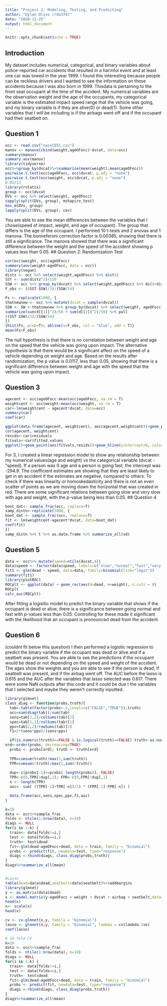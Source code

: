 ```yaml
---
title: "Project 2: Modeling, Testing, and Predicting"
author: "Dylan Olivo (rdo374)"
date: "2020-11-25"
output: html_document
---
```


```r
knitr::opts_chunk$set(echo = TRUE)
```

## Introduction

 My dataset includes numerical, categorical, and binary variables about police-reported car accidents that resulted in a harmful event and at least one car was towed in the year 1999. I found this interesting because people can be reckless drivers and I wanted to see the information on these accidents because I was also born in 1999. Thisdata is  pertaining to the front seat occupant at the time of the accident. My numerical variables are the observation weight and the age of the occupants, my categorical variable is the estimated impact speed range that the vehicle was going, and my binary variable is if they are alive(0) or dead(1). Some other variables that I will be including is if the airbags went off and if the occupant had their seatbelt on.

## Question 1

```r
occ <- read.csv("nassCDS1.csv")
manov <- manova(cbind(weight,ageOFocc)~dvcat, data=occ)
summary(manov)
summary.aov(manov)
library(tidyverse)
occ%>%group_by(dvcat)%>%summarize(mean(weight),mean(ageOFocc))
pairwise.t.test(occ$ageOFocc, occ$dvcat, p.adj = "none")
pairwise.t.test(occ$weight, occ$dvcat, p.adj = "none")
0.05/13
library(rstatix)
group <- occ$dvcat
DVs <- occ %>% select(weight, ageOFocc)
sapply(split(DVs, group), mshapiro_test)
box_m(DVs, group)
lapply(split(DVs, group), cov)
```

You are able to see the mean differences between the variables that I chose(speed of impact, weight, and age of occupant). The group that differs is the age of the occupant. I performed 10 t-tests and 2 anovas and 1 manova. The bonneferoni correction factor is 0.00385, showing that there is still a significance. The manova showed that there was a significant difference between the weight and the speed of the accident showing p values less than 0.05.
## Question 2: Randomization Test


```r
cor(occ$weight, occ$ageOFocc)
summary(aov(weight~ageOFocc, data = occ))
library(vegan)
distz <- occ %>% select(weight,ageOFocc) %>% dist()
SST <- sum(distz^2)/150
SSW <- occ %>% group_by(dvcat) %>% select(weight,ageOFocc) %>% do(d=dist(.[1:3], "euclidian")) %>% ungroup() %>% summarize(sum(d[[1]]^2)/50 + sum(d[[2]]^2)/50) %>% pull
F_obs <- ((SST-SSW)/3)/(SSW/54)

Fs <- replicate(1000, {
thatnewnew <- occ %>% mutate(dvcat = sample(dvcat))
SSW <- SW <-thatnewnew %>% group_by(dvcat) %>% select(weight, ageOFocc) %>% do(d=dist(.[1:3], "euclidian")) %>% ungroup() %>%
summarize(sum(d[[1]]^2)/50 + sum(d[[2]]^2)/50) %>% pull
((SST-SSW)/3)/(SSW/54)
})
{hist(Fs, prob=T); abline(v=F_obs, col = "blue", add = T)}
mean(Fs>F_obs)
```
The null hypothesis is that there is no correlation between weight and age on the speed that the vehicle was going upon impact. The alternative hypothesis is that there would be a significant affect on the speed of a vehicle depending on weight and age. Based on the results after randomization, the p value is 0.0117, less than 0.05, showing that there is a significant difference between weight and age with the speed that the vehicle was going upon impact. 

## Question 3
```r
agecent <- occ$ageOFocc-mean(occ$ageOFocc, na.rm = T)
weightcent <- occ$weight-mean(occ$weight, na.rm = T)
car<-lm(weightcent ~ agecent*dvcat, data=occ)
summary(car)
coef(car)

ggplot(data.frame(agecent, weightcent), aes(agecent,weightcent))+geom_point()+geom_smooth(method="lm",se=F)
cor(agecent, weightcent)
resids<-car$residuals
fitvals<-car$fitted.values
ggplot()+geom_point(aes(fitvals,resids))+geom_hline(yintercept=0, color='red')
```
For 3, I created a linear regression model to show any relationship between my numerical values(age and weight) vs the categorical variable (dvcat - "speed). If a person was 0 age and a person is going fast, the intercept was -294.9. The coefficient estimates are showing that they are least likely to get in an accident if the estimates are negative, compared to others. To check if there was linearity or homoskedasticity and there is not an even scatter of points as we are moving down the horizontal that was created in red. There are some significant relations between going slow and very slow with age and weight, with the p-value being less than 0.05. 
## Question 4
```r
boot_dat<- sample_frac(occ, replace=T)
samp_distn<-replicate(5000, {
boot_dat <- sample_frac(occ, replace=T) 
fit <- lm(weightcent~agecent*dvcat, data=boot_dat) 
coef(fit) 
})
samp_distn %>% t %>% as.data.frame %>% summarize_all(sd)
```

## Question 5
```r
data <- occ%>% mutate(speed=ntile(dvcat,4))
data$speed <- factor(data$speed, labels=c("slow","normal","fast","very fast"))
fit1 <- glm(dead ~ speed, data=data, family=binomial(link="logit"))
summary(fit1)
library(plotROC)
ROCplt <- ggplot(data) + geom_roc(aes(d=dead, m=weight), n.cuts = 0)
ROCplt
calc_auc(ROCplt)
```

After fitting a logisitic model to predict the binary variable that shows if the occupant is dead or alive, there is a significance between going normal and fast with p-values less than 0.05. Controlling for these made it significant with the likelihood that an occupant is pronounced dead from the accident.

## Question 6

(couldnt fit below this question) I then performed a logistic regression to predict the binary variable if the occupant was dead or alive and if a seatbelt was present. You are able to see the predictions if the occupant would be dead or not depending on the speed and weight of the accident. The ages show the weights and you are able to see if the person is dead, if seatbelt was present, and if the airbag went off. The AUC before the lasso is 0.615 and the AUC after the variables that lasso selected was 0.617. There were some NaN outputs after this code and it could be due t the variables that I selected and maybe they weren't correctly inputted.
```r
library(glmnet)
class_diag <- function(probs,truth){
  tab<-table(factor(probs>.5,levels=c("FALSE","TRUE")),truth)
  acc=sum(diag(tab))/sum(tab)
  sens=tab[2,2]/colSums(tab)[2]
  spec=tab[1,1]/colSums(tab)[1]
  ppv=tab[2,2]/rowSums(tab)[2]
  f1=2*(sens*ppv)/(sens+ppv)

  if(is.numeric(truth)==FALSE & is.logical(truth)==FALSE) truth<-as.numeric(truth)-1  
ord<-order(probs, decreasing=TRUE)
  probs <- probs[ord]; truth <- truth[ord]
  
  TPR=cumsum(truth)/max(1,sum(truth)) 
  FPR=cumsum(!truth)/max(1,sum(!truth))
  
  dup<-c(probs[-1]>=probs[-length(probs)], FALSE)
  TPR<-c(0,TPR[!dup],1); FPR<-c(0,FPR[!dup],1)
  n <- length(TPR)
  auc<- sum( ((TPR[-1]+TPR[-n])/2) * (FPR[-1]-FPR[-n]) )

  data.frame(acc,sens,spec,ppv,f1,auc)
}

k=10
data <- occ%>%sample_frac
folds <- ntile(1:nrow(data), n=10)
diags <- NULL
for(i in 1:k) {
  train<- data[folds!=i,]
  test <- data[folds==i,]
  truth<- test$dead
  fit<-glm(dead~ageOFocc+dead, data = train, family = "binomial")
  probs <- predict(fit, newdata=test, type="response")
  diags <-rbind(diags, class_diag(probs,truth))
}
diags%>%summarize_all(mean)


#Lasso
table(dead=data$dead,seatbelt=data$seatbelt)%>%addmargins
library(glmnet)
y <- as.matrix(data$dead)
x <- model.matrix(y~ageOFocc + weight + dvcat + airbag + seatbelt,data=data)[,-1]
head(x)
x<- scale(x)
head(x)

cv <- cv.glmnet(x,y, family = "binomial")
lasso <- glmnet(x,y, family = "binomial", lambda = cv$lambda.1se)
coef(lasso)

# 10 fold CV
k=10
data <- occ%>%sample_frac
folds <- ntile(1:nrow(data), n=10)
diags <- NULL
for(i in 1:k) {
  train<- data[folds!=i,]
  test <- data[folds==i,]
  truth<- test$dead
  fit<-glm(dead~ageOFocc+dead, data = train, family = "binomial")
  probs <- predict(fit, newdata=test, type="response")
  diags <-rbind(diags, class_diag(probs,truth))
}
diags%>%summarize_all(mean)

```